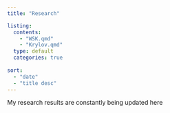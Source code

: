 ```yaml
---
title: "Research"

listing:
  contents:  
    - "WSK.qmd" 
    - "Krylov.qmd"
  type: default
  categories: true
  
sort:
  - "date"
  - "title desc"
---
```


My research results are constantly being updated here
